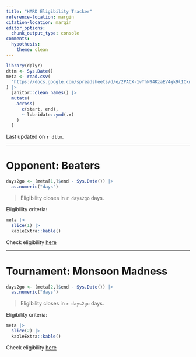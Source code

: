 ```yaml
---
title: "HARD Eligibility Tracker"
reference-location: margin
citation-location: margin
editor_options: 
  chunk_output_type: console
comments:
  hypothesis:
    theme: clean
---
```


```r
library(dplyr)
dttm <- Sys.Date()
meta <- read.csv(
  "https://docs.google.com/spreadsheets/d/e/2PACX-1vThN94KzaEV4gk9lICkn7HnOJTAPtTDQuDypir_pxXMzwi7oGxgBbM21gVx6vjHoz-KZV2Jl0kHIhvm/pub?gid=1566653249&single=true&output=csv"
) |> 
  janitor::clean_names() |> 
  mutate(
    across(
      c(start, end),
      ~ lubridate::ymd(.x)
    )
  )
```


Last updated on `r dttm`.

___

# Opponent: Beaters 

```r
days2go <- (meta[1,]$end - Sys.Date()) |> 
  as.numeric("days")
```

> Eligibility closes in `r days2go` days.

Eligibility criteria:

```r
meta |> 
  slice(1) |> 
  kableExtra::kable()
```


Check eligibility [here](eligibility_beaters.html)

___

# Tournament: Monsoon Madness

```r
days2go <- (meta[2,]$end - Sys.Date()) |> 
  as.numeric("days")
```

> Eligibility closes in `r days2go` days.

Eligibility criteria:

```r
meta |> 
  slice(2) |> 
  kableExtra::kable()
```

Check eligibility [here](eligibility_monsoon.html)
